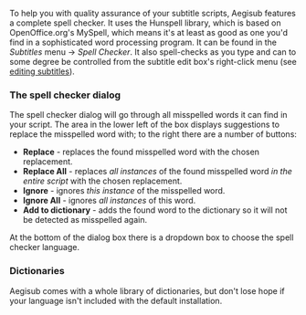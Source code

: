 To help you with quality assurance of your subtitle scripts, Aegisub features a complete spell checker. It uses the Hunspell library, which is based on OpenOffice.org's MySpell, which means it's at least as good as one you'd find in a sophisticated word processing program. It can be found in the ''Subtitles'' menu -> ''Spell Checker''. It also spell-checks as you type and can to some degree be controlled from the subtitle edit box's right-click menu (see [[Editing Subtitles|editing subtitles]]).

===The spell checker dialog===
{{Todo|screenshot}}
The spell checker dialog will go through all misspelled words it can find in your script. The area in the lower left of the box displays suggestions to replace the misspelled word with; to the right there are a number of buttons:
* '''Replace''' - replaces the found misspelled word with the chosen replacement.
* '''Replace All''' - replaces ''all instances'' of the found misspelled word ''in the entire script'' with the chosen replacement.
* '''Ignore''' - ignores ''this instance'' of the misspelled word.
* '''Ignore All''' - ignores ''all instances'' of this word.
* '''Add to dictionary''' - adds the found word to the dictionary so it will not be detected as misspelled again.

At the bottom of the dialog box there is a dropdown box to choose the spell checker language.

===Dictionaries===
Aegisub comes with a whole library of dictionaries, but don't lose hope if your language isn't included with the default installation.

{{Todo|find link to more dictionaries}}